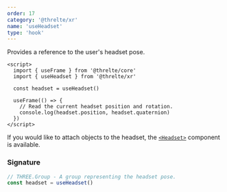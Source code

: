 ```yaml
---
order: 17
category: '@threlte/xr'
name: 'useHeadset'
type: 'hook'
---
```


Provides a reference to the user's headset pose.

```svelte
<script>
  import { useFrame } from '@threlte/core'
  import { useHeadset } from '@threlte/xr'

  const headset = useHeadset()

  useFrame(() => {
    // Read the current headset position and rotation.
    console.log(headset.position, headset.quaternion)
  })
</script>
```

If you would like to attach objects to the headset, the [`<Headset>`](/docs/reference/xr/headset) component is available.

### Signature

```ts
// THREE.Group - A group representing the headset pose.
const headset = useHeadset() 
```
